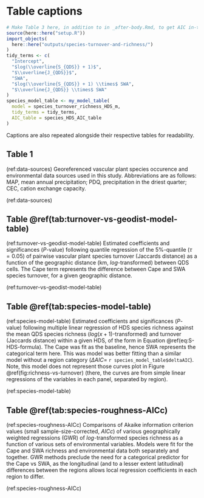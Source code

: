 # Table captions {-}

```r
# Make Table 3 here, in addition to in _after-body.Rmd, to get AIC in-text
source(here::here("setup.R"))
import_objects(
  here::here("outputs/species-turnover-and-richness/")
)
tidy_terms <- c(
  "Intercept",
  "$log(\\overline{S_{QDS}} + 1)$",
  "$\\overline{J_{QDS}}$",
  "SWA",
  "$log(\\overline{S_{QDS}} + 1) \\times$ SWA",
  "$\\overline{J_{QDS}} \\times$ SWA"
)
species_model_table <- my_model_table(
  model = species_turnover_richness_HDS_m,
  tidy_terms = tidy_terms,
  AIC_table = species_HDS_AIC_table
)
```

Captions are also repeated alongside their respective tables for readability.

## Table 1 <!--FIXME: \@ref(tab:data-sources)--> {-}

(ref:data-sources)
Georeferenced vascular plant species occurence and environmental data sources used in this study.
Abbreviations are as follows: MAP, mean annual precipitation; PDQ, precipitation in the driest quarter; CEC, cation exchange capacity.

(ref:data-sources)

## Table \@ref(tab:turnover-vs-geodist-model-table) {-}

(ref:turnover-vs-geodist-model-table)
Estimated coefficients and significances ($P$-value) following quantile regression of the 5%-quantile ($\tau = 0.05$) of pairwise vascular plant species turnover (Jaccards distance) as a function of the geographic distance (km, $log$-transformed) between QDS cells.
The Cape term represents the difference between Cape and SWA species turnover, for a given geographic distance.
<!--TODO: redo w/ Cape as baseline to match species-model-table-->
<!--TODO: embed within Figure 2-->

(ref:turnover-vs-geodist-model-table)

## Table \@ref(tab:species-model-table) {-}

(ref:species-model-table)
Estimated coefficients and significances ($P$-value) following multiple linear regression of HDS species richness against the mean QDS species richness ($log(x + 1)$-transformed) and turnover (Jaccards distance) within a given HDS, of the form in Equation \@ref(eq:S-HDS-formula).
The Cape was fit as the baseline, hence SWA represents the categorical term here.
<!--TODO: use SWA as baseline? to be more consistent w/ tab:turnover-vs-geodist-model-table-->
This was model was better fitting than a similar model without a region category ($\Delta AIC =$ `r species_model_table$deltaAIC`).
Note, this model does not represent those curves plot in Figure \@ref(fig:richness-vs-turnover) (there, the curves are from simple linear regressions of the variables in each panel, separated by region).

(ref:species-model-table)

## Table \@ref(tab:species-roughness-AICc) {-}

(ref:species-roughness-AICc)
Comparisons of Akaike information criterion values (small sample-size-corrected, $AICc$) of various geographically weighted regressions (GWR) of $log$-transformed species richness as a function of various sets of environmental variables.
Models were fit for the Cape and SWA richness and environmental data both separately and together.
GWR methods preclude the need for a categorical predictor for the Cape vs SWA, as the longitudinal (and to a lesser extent latitudinal) differences between the regions allows local regression coefficients in each region to differ.
<!--TODO: complete/expand: Models fit for each of the three geographic extents: null ($S_{ij} \sim \beta_{0}_{ij} + \beta_{1}_{ij} Lon_{ij} + \beta_{2}_{ij} Lat_{ij} + \beta\epsilon_{ij}$), ...-->

(ref:species-roughness-AICc)
